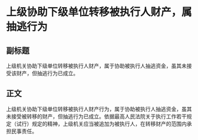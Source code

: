 # 上级协助下级单位转移被执行人财产，属抽逃行为
## 副标题
上级机关协助下级单位转移被执行人财产，属于协助被执行人抽逃资金，虽其未接受该财产，但抽逃行为已成立。
## 正文
上级机关协助下级单位转移被执行人财产行为，属于协助被执行人抽逃资金，虽其未接受被转移的财产，但抽逃行为已成立。依据最高人民法院关于执行工作若干规定（试行）规定的精神，上级机关应当被追加为被执行人，在转移财产的范围内承担民事责任。